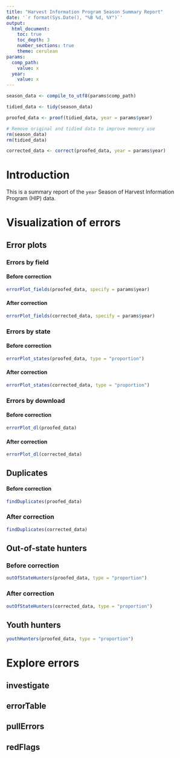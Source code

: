 ```yaml
---
title: "Harvest Information Program Season Summary Report"
date: '`r format(Sys.Date(), "%B %d, %Y")`'
output: 
  html_document:
    toc: true
    toc_depth: 3
    number_sections: true
    theme: cerulean
params:
  comp_path:
    value: x
  year:
    value: x
---
```


```r

season_data <- compile_to_utf8(params$comp_path)

tidied_data <- tidy(season_data)

proofed_data <- proof(tidied_data, year = params$year)

# Remove original and tidied data to improve memory use
rm(season_data)
rm(tidied_data)

corrected_data <- correct(proofed_data, year = params$year)

```

# Introduction

This is a summary report of the `year` Season of Harvest Information Program (HIP) data.

# Visualization of errors

## Error plots

### Errors by field

#### Before correction
```r
errorPlot_fields(proofed_data, specify = params$year)
```

#### After correction
```r
errorPlot_fields(corrected_data, specify = params$year)
```

### Errors by state

#### Before correction
```r
errorPlot_states(proofed_data, type = "proportion")
```

#### After correction
```r
errorPlot_states(corrected_data, type = "proportion")
```

### Errors by download

#### Before correction

```r
errorPlot_dl(proofed_data)
```

#### After correction

```r
errorPlot_dl(corrected_data)
```

## Duplicates

#### Before correction
```r
findDuplicates(proofed_data)
```

### After correction
```r
findDuplicates(corrected_data)
```

## Out-of-state hunters

### Before correction
```r
outOfStateHunters(proofed_data, type = "proportion")
```

### After correction
```r
outOfStateHunters(corrected_data, type = "proportion")
```

## Youth hunters

```r
youthHunters(proofed_data, type = "proportion")
```

# Explore errors

## investigate


## errorTable


## pullErrors


## redFlags
